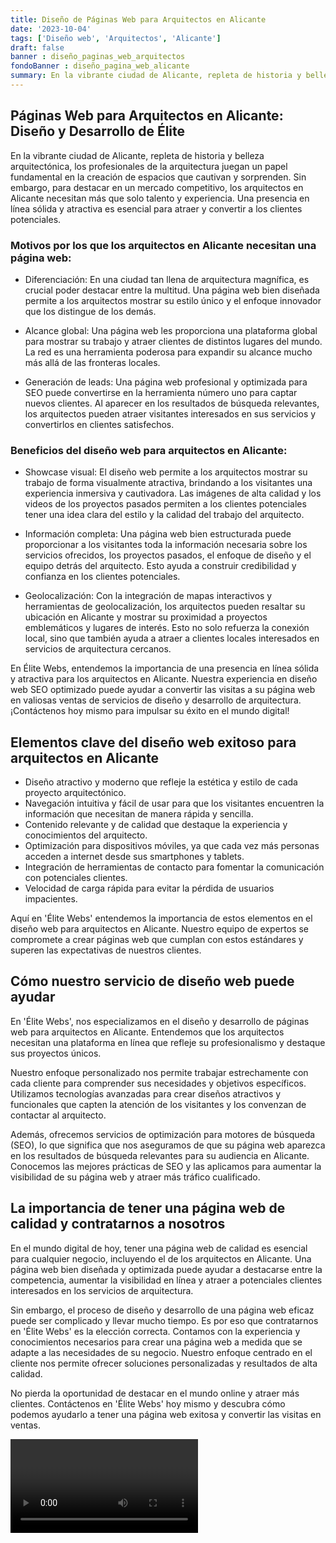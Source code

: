 ```yaml
---
title: Diseño de Páginas Web para Arquitectos en Alicante
date: '2023-10-04'
tags: ['Diseño web', 'Arquitectos', 'Alicante']
draft: false
banner : diseño_paginas_web_arquitectos
fondoBanner : diseño_pagina_web_alicante
summary: En la vibrante ciudad de Alicante, repleta de historia y belleza arquitectónica, los profesionales de la arquitectura juegan un papel fundamental en la creación de espacios que cautivan y sorprenden. Sin embargo, para destacar en un mercado competitivo, los arquitectos en Alicante necesitan más que solo talento y experiencia. Una presencia en línea sólida y atractiva es esencial para atraer y convertir a los clientes potenciales.
---
```


## Páginas Web para Arquitectos en Alicante: Diseño y Desarrollo de Élite

En la vibrante ciudad de Alicante, repleta de historia y belleza arquitectónica, los profesionales de la arquitectura juegan un papel fundamental en la creación de espacios que cautivan y sorprenden. Sin embargo, para destacar en un mercado competitivo, los arquitectos en Alicante necesitan más que solo talento y experiencia. Una presencia en línea sólida y atractiva es esencial para atraer y convertir a los clientes potenciales.

### Motivos por los que los arquitectos en Alicante necesitan una página web:

- Diferenciación: En una ciudad tan llena de arquitectura magnífica, es crucial poder destacar entre la multitud. Una página web bien diseñada permite a los arquitectos mostrar su estilo único y el enfoque innovador que los distingue de los demás.

- Alcance global: Una página web les proporciona una plataforma global para mostrar su trabajo y atraer clientes de distintos lugares del mundo. La red es una herramienta poderosa para expandir su alcance mucho más allá de las fronteras locales.

- Generación de leads: Una página web profesional y optimizada para SEO puede convertirse en la herramienta número uno para captar nuevos clientes. Al aparecer en los resultados de búsqueda relevantes, los arquitectos pueden atraer visitantes interesados en sus servicios y convertirlos en clientes satisfechos.

### Beneficios del diseño web para arquitectos en Alicante:

- Showcase visual: El diseño web permite a los arquitectos mostrar su trabajo de forma visualmente atractiva, brindando a los visitantes una experiencia inmersiva y cautivadora. Las imágenes de alta calidad y los videos de los proyectos pasados permiten a los clientes potenciales tener una idea clara del estilo y la calidad del trabajo del arquitecto.

- Información completa: Una página web bien estructurada puede proporcionar a los visitantes toda la información necesaria sobre los servicios ofrecidos, los proyectos pasados, el enfoque de diseño y el equipo detrás del arquitecto. Esto ayuda a construir credibilidad y confianza en los clientes potenciales.

- Geolocalización: Con la integración de mapas interactivos y herramientas de geolocalización, los arquitectos pueden resaltar su ubicación en Alicante y mostrar su proximidad a proyectos emblemáticos y lugares de interés. Esto no solo refuerza la conexión local, sino que también ayuda a atraer a clientes locales interesados en servicios de arquitectura cercanos.

En Élite Webs, entendemos la importancia de una presencia en línea sólida y atractiva para los arquitectos en Alicante. Nuestra experiencia en diseño web SEO optimizado puede ayudar a convertir las visitas a su página web en valiosas ventas de servicios de diseño y desarrollo de arquitectura. ¡Contáctenos hoy mismo para impulsar su éxito en el mundo digital!

<GifSeo />

<Cta />

## Elementos clave del diseño web exitoso para arquitectos en Alicante

- Diseño atractivo y moderno que refleje la estética y estilo de cada proyecto arquitectónico.
- Navegación intuitiva y fácil de usar para que los visitantes encuentren la información que necesitan de manera rápida y sencilla.
- Contenido relevante y de calidad que destaque la experiencia y conocimientos del arquitecto.
- Optimización para dispositivos móviles, ya que cada vez más personas acceden a internet desde sus smartphones y tablets.
- Integración de herramientas de contacto para fomentar la comunicación con potenciales clientes.
- Velocidad de carga rápida para evitar la pérdida de usuarios impacientes.

Aquí en 'Élite Webs' entendemos la importancia de estos elementos en el diseño web para arquitectos en Alicante. Nuestro equipo de expertos se compromete a crear páginas web que cumplan con estos estándares y superen las expectativas de nuestros clientes.

## Cómo nuestro servicio de diseño web puede ayudar

En 'Élite Webs', nos especializamos en el diseño y desarrollo de páginas web para arquitectos en Alicante. Entendemos que los arquitectos necesitan una plataforma en línea que refleje su profesionalismo y destaque sus proyectos únicos.

Nuestro enfoque personalizado nos permite trabajar estrechamente con cada cliente para comprender sus necesidades y objetivos específicos. Utilizamos tecnologías avanzadas para crear diseños atractivos y funcionales que capten la atención de los visitantes y los convenzan de contactar al arquitecto.

Además, ofrecemos servicios de optimización para motores de búsqueda (SEO), lo que significa que nos aseguramos de que su página web aparezca en los resultados de búsqueda relevantes para su audiencia en Alicante. Conocemos las mejores prácticas de SEO y las aplicamos para aumentar la visibilidad de su página web y atraer más tráfico cualificado.

## La importancia de tener una página web de calidad y contratarnos a nosotros

En el mundo digital de hoy, tener una página web de calidad es esencial para cualquier negocio, incluyendo el de los arquitectos en Alicante. Una página web bien diseñada y optimizada puede ayudar a destacarse entre la competencia, aumentar la visibilidad en línea y atraer a potenciales clientes interesados en los servicios de arquitectura.

Sin embargo, el proceso de diseño y desarrollo de una página web eficaz puede ser complicado y llevar mucho tiempo. Es por eso que contratarnos en 'Élite Webs' es la elección correcta. Contamos con la experiencia y conocimientos necesarios para crear una página web a medida que se adapte a las necesidades de su negocio. Nuestro enfoque centrado en el cliente nos permite ofrecer soluciones personalizadas y resultados de alta calidad.

No pierda la oportunidad de destacar en el mundo online y atraer más clientes. Contáctenos en 'Élite Webs' hoy mismo y descubra cómo podemos ayudarlo a tener una página web exitosa y convertir las visitas en ventas.

<Video />

<CtaBot job='Arquitectos' city='Alicante'/>

<Gmaps query='Alicante+españa+maps' />